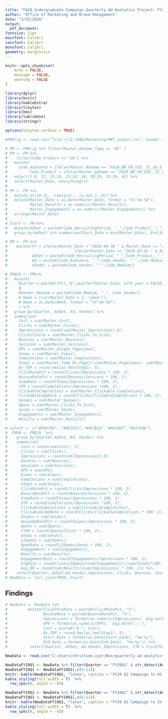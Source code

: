 ```yaml
---
title: "FA20 Undergraduate Campaign Quarterly Ad Analytics Project: FY20 Q1"
author: "Office of Marketing and Brand Management"
date: "3/25/2020"
output:
  pdf_document:
fontsize: 11pt
mainfont: Calibri
sansfont: Calibri
monofont: Calibri
geometry: margin=1in
---
```





```r
knitr::opts_chunk$set(
	echo = FALSE,
	message = FALSE,
	warning = FALSE
)
```

```r
library(dplyr)
library(knitr)
library(kableExtra)
library(tinytex)
library(hms)
library(lubridate)
library(stringr)
```


```r
options(tinytex.verbose = TRUE)
```

```r
#FMOrig <- read.csv("file:///Z:/DAA/Marketing/MKT_output.csv", header = T, stringsAsFactors = F)
```

```r
# FM <- FMOrig %>% filter(Master_Adname_Type == "NC" )
# FM <- FM %>%
#    filter(Code_Product == "UG") %>% 
#   mutate(
#     Code_Audience = ifelse(Master_Adname == "FA20_BR_FB_VID__TL_UG_D_1", "TL", Code_Audience), 
#          Code_Product = ifelse(Master_Adname == "FA20_BR_FB_VID__TL_UG_D_1", "UG", Code_Product)) %>%
#   select(1:8, 13, 15:19, 21:24, 26, 28:29, 31:39, 41) %>% 
#   select(Master_Date, everything())
# 
# FM <- FM %>% 
#   mutate_at(10:31, ~replace(., is.na(.), 0)) %>% 
#   mutate(Master_Date = as.Date(Master_Date, format = "%Y-%m-%d"), 
#          Master_Results = as.numeric(Master_Results), 
#          Master_Engagements = as.numeric(Master_Engagements)) %>% 
#   arrange(Master_Date) 
# 
# Start <- FM %>% 
#   mutate(AdSet = paste0(Code_RecruitingPeriod, "_",Code_Product, "_",Code_Audience, "_",Code_Vendor, "_",Code_Medium, "_",Code_Objective)) %>% 
#   group_by(AdSet) %>% summarise(Start_Date = min(Master_Date), End_Date = max(Master_Date))
```


```r
# FM <- FM %>%
#    mutate(FY = ifelse(Master_Date > "2018-06-30 " & Master_Date <= "2019-06-30", "FY19",
#                              ifelse(Master_Date >= "2019-07-01 " & Master_Date < "2020-07-01", "FY20","N/A")), 
#           AdSet = paste0(Code_RecruitingPeriod, "_",Code_Product, "_",Code_Audience, "_",Code_Vendor, "_",Code_Medium, "_",Code_Objective), 
#           Ad = paste0(Code_Audience, "_",Code_Vendor, "_",Code_Medium), 
#           Vendor = paste0(Code_Vendor, "_",Code_Medium))
```

```r
# FMQ19 <- FM%>% 
#   mutate(
#     Quarter = paste0((FY),"Q",quarter(Master_Date, with_year = FALSE, fiscal_start = 7))
#     #, 
#     #Vendor_Medium = paste0(Code_Medium, "_", Code_Vendor),
#     # Week = (cut(Master_Date + 1, "week")),
#     # Week = as.Date(Week, format = "%Y-%m-%d"), 
#     ) %>% 
#   group_by(Quarter, AdSet, Ad, Vendor) %>% 
#   summarise(
#     Cost = sum(Master_Cost),
#     Clicks = sum(Master_Clicks), 
#     Impressions = round(sum(Master_Impressions),0), 
#     ClicksToSite = sum(Master_Clicks_To_Site),
#     Bounces = sum(Master_Bounces),
#     Sessions = sum(Master_Sessions), 
#     UPV = sum(Master_Unique_Pageviews), 
#     Views = sum(Master_Views), 
#     Completions = sum(Master_Completions), 
#     Step1 = sum(Master_Time_On_Page)/(sum(Master_Pageviews)- sum(Master_Exits)), 
#     Av_TOP = round_hms(as_hms(Step1), 5), 
#     ClickRatePct = round(Clicks/Impressions * 100, 2), 
#     BounceRatePct = round(Bounces/Sessions * 100, 2), 
#     ViewRate = round(Views/Impressions * 100, 2), 
#     VTR = round(Completions/Impressions *100, 2), 
#     ClickableCompletions = sum(Master_Clickable_Completions), 
#     ClickableCompRate = round(Clicks/ClickableCompletions * 100, 2), 
#     Swipes = sum(Master_Swipes), 
#     Opens = sum(Master_Clicks_To_Site), 
#     Sends = sum(Master_Sends), 
#     Engagements = sum(Master_Engagements), 
#     Results = sum(Master_Results))
```

```r
# colorP <- c("#F6A704", "#0E1033","#4E7B14","#A92007","#D47E0A")
#  FMVM <- FMQ19  %>% 
#    group_by(Quarter,AdSet, Ad, Vendor) %>%
#    summarise(
#      Cost = round(sum(Cost), 2),
#      Clicks = sum(Clicks),
#      Impressions = round(sum(Impressions),0),
#      Bounces = sum(Bounces),
#      Sessions = sum(Sessions),
#      UPV = sum(UPV),
#      Views = sum(Views),
#      Completions = sum(Completions),
#      Step1 = sum(Step1),
#      ClickRatePct = round(Clicks/Impressions * 100, 2),
#      BounceRatePct = round(Bounces/Sessions * 100, 2),
#      ViewRate = round(Views/Impressions * 100, 2),
#      VTR = round(Completions/Impressions *100, 2),
#      ClickableCompletions = sum(ClickableCompletions),
#      ClickableCompRate = round(Clicks/ClickableCompletions * 100, 2), 
#      Swipes = sum(Swipes), 
#      SwipeUpRatePct = round(Swipes/Impressions * 100, 2),
#      Opens = sum(Opens),
#      CTOR = round(Opens/Clicks * 100, 2), 
#      Sends = sum(Sends), 
#      LIOpens = sum(Opens),
#      OpenRate = round(LIOpens/Sends * 100, 2), 
#      Engagements = sum(Engagements),
#      Results = sum(Results), 
#      EngagementRate = round(Engagements/Impressions * 100, 2),
#      EngRate = round((sum(LIOpens)+sum(Engagements))/sum(Sends)*100, 2), 
#      Avg_RR = round(sum(Results)/sum(Impressions) * 100, 2)) %>%
#    select(Quarter, AdSet,Ad,Vendor,Impressions, Clicks, Bounces, Sessions, Swipes, ClickRatePct, SwipeUpRatePct, UPV, BounceRatePct, VTR, CTOR,OpenRate, Sends, ViewRate, ClickableCompletions, Completions, Opens, LIOpens,  Engagements,  EngRate, EngagementRate,   Step1, Cost, Avg_RR, Results) 
# NewData <- full_join(FMVM, Start) 
```

## Findings

```r
# NewData <- NewData %>%
#         mutate(ClickThruRate = paste0(ClickRatePct, "%"),
#                BounceRate = paste0(BounceRatePct, "%"),
#                Impressions = format(as.numeric(Impressions), big.mark=","), 
#                UPV = format(as.numeric(UPV),  big.mark="," ),
#                Cost = paste0("$ ", Cost),
#                Av_TOP = round_hms(as_hms(Step1), 5), 
#                Start_Date = format(as.Date(Start_Date), "%m-%y"), 
#                End_Date = format(as.Date(End_Date), "%m-%y")) %>%
#          select(Quarter, AdSet, Ad,Vendor,Impressions, CTR = ClickThruRate, UPV, BR = BounceRate, Av_TOP, Cost, Start_Date, End_Date) %>% filter(Impressions > 0)
```




```r
NewData <- read.csv("C:/Users/christine.iyer/Box/quarterly-ad-analytics-projects/Flowchart.csv", header = T, stringsAsFactors = F)
```

```r
NewDataFY19Q1 <- NewData %>% filter(Quarter == "FY20Q1" & str_detect(Ad, "HS"))
NewDataFY19Q1 <- NewDataFY19Q1[,c(4:11)]
knitr::kable(NewDataFY19Q1, "latex", caption = "FY20 Q1 Campaign to HS Students", booktabs = T)%>%
kable_styling(full_width = T)  %>%
  row_spec(0, angle = -45)
```

```r
NewDataFY19Q1 <- NewData %>% filter(Quarter == "FY20Q1" & str_detect(AdSet, "FA20_UG_IN_PIN_DISP_BR"))
NewDataFY19Q1 <- NewDataFY19Q1[,c(4:11)]
knitr::kable(NewDataFY19Q1, "latex", caption = "FY20 Q1 Campaign to Influencers", booktabs = T)%>%
kable_styling(full_width = T)  %>%
  row_spec(0, angle = -45)
```